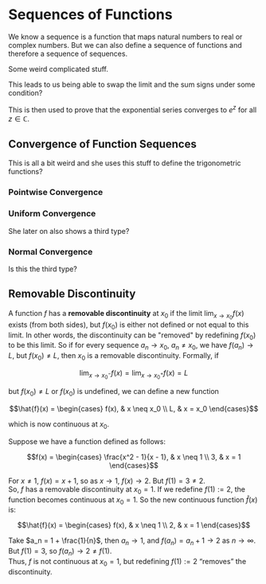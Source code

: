# Sequences of Functions

We know a sequence is a function that maps natural numbers to real or complex numbers. But we can also define a sequence of functions and therefore a sequence of sequences. 

Some weird complicated stuff.

This leads to us being able to swap the limit and the sum signs under some condition?

This is then used to prove that the exponential series converges to $e^z$ for all $z \in \mathbb{C}$.

## Convergence of Function Sequences

This is all a bit weird and she uses this stuff to define the trigonometric functions?

### Pointwise Convergence

### Uniform Convergence

She later on also shows a third type?

### Normal Convergence

Is this the third type?

## Removable Discontinuity

A function $f$ has a **removable discontinuity** at $x_0$ if the limit $\lim_{x \to x_0} f(x)$ exists (from both sides), but $f(x_0)$ is either not defined or not equal to this limit. In other words, the discontinuity can be "removed" by redefining $f(x_0)$ to be this limit. So if for every sequence $a_n \to x_0$, $a_n \neq x_0$, we have $f(a_n) \to L$, but $f(x_0) \neq L$, then $x_0$ is a removable discontinuity. Formally, if

```math
\lim_{x \to x_0^-} f(x) = \lim_{x \to x_0^+} f(x) = L
```

but $f(x_0) \neq L$ or $f(x_0)$ is undefined, we can define a new function

```math
\hat{f}(x) = \begin{cases}
f(x), & x \neq x_0 \\
L, & x = x_0
\end{cases}
```

which is now continuous at $x_0$.

<Callout type="example">
Suppose we have a function defined as follows:

```math
f(x) = \begin{cases}
\frac{x^2 - 1}{x - 1}, & x \neq 1 \\
3, & x = 1
\end{cases}
```

For $x \neq 1$, $f(x) = x + 1$, so as $x \to 1$, $f(x) \to 2$. But $f(1) = 3 \neq 2$.  
So, $f$ has a removable discontinuity at $x_0 = 1$. If we redefine $f(1) := 2$, the function becomes continuous at $x_0 = 1$. So the new continuous function $\hat{f}(x)$ is:

```math
\hat{f}(x) = \begin{cases}
f(x), & x \neq 1 \\
2, & x = 1
\end{cases}
```

Take $a_n = 1 + \frac{1}{n}$, then $a_n \to 1$, and $f(a_n) = a_n + 1 \to 2$ as $n \to \infty$.  
But $f(1) = 3$, so $f(a_n) \to 2 \neq f(1)$.  
Thus, $f$ is not continuous at $x_0 = 1$, but redefining $f(1) := 2$ “removes” the discontinuity.
</Callout>